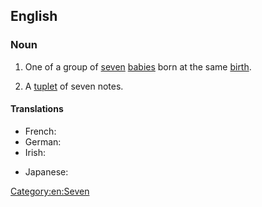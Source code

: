 ==English==

===Noun===
{{en-noun}}

# One of a group of [[seven]] [[baby|babies]] born at the same [[birth]].
# {{lb|en|music}} A [[tuplet]] of seven notes.

====Translations====
{{trans-top|one of seven babies born at the same birth}}
* French: {{t+|fr|septuplé|m}}
* German: {{t|de|Siebenling|m}}
* Irish: {{t|ga|seachtrín|m}}
{{trans-mid}}
* Japanese: {{t+|ja|七つ子|tr=nanatsugo|sc=Jpan}}
{{trans-bottom}}

[[Category:en:Seven]]